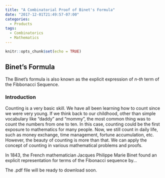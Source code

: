 ```yaml
---
title: "A Combinatorial Proof of Binet's Formula"
date: "2017-12-01T21:49:57-07:00"
categories:
  - Products
tags:
  - Combinatorics
  - Mathematics
---
```



```r
knitr::opts_chunk$set(echo = TRUE)
```

## Binet's Formula

The Binet's formula is also known as the explicit expression of *n-th* term of the Fibbonacci Sequence. 

### Introduction 
Counting is a very basic skill. We have all been learning how to count since we were very young. If we think back to our childhood, other than simple vocabulary like “daddy” and “mommy”, the most common thing was to count the numbers from one to ten. In this case, counting could be the first exposure to mathematics for many people. Now, we still count in daily life, such as money exchange, time management, fortune accumulation, etc. However, the beauty of counting is more than that. We can apply the concept of counting in various mathematical problems and proofs.

In 1843, the French mathematician Jacques Philippe Marie Binet found an explicit representation for terms of the Fibonacci sequence by...

The .pdf file will be ready to download soon.
